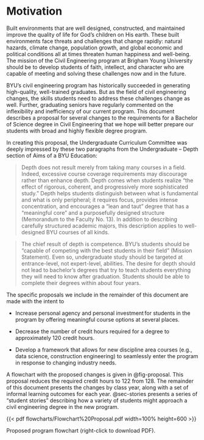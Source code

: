 # Motivation {.unnumbered}

Built environments that are well designed, constructed, and maintained improve the quality of life for God’s children on His earth. These built environments face threats and challenges that change rapidly: natural hazards, climate change, population growth, and global economic and political conditions all at times threaten human happiness and well-being. The mission of the Civil Engineering program at Brigham Young University should be to develop students of faith, intellect, and character who are capable of meeting and solving these challenges now and in the future. 
 
BYU’s civil engineering program has historically succeeded in generating high-quality, well-trained graduates. But as the field of civil engineering changes, the skills students need to address these challenges change as well. Further, graduating seniors have regularly commented on the inflexibility and inefficiency of our current program. This document describes a proposal for several changes to the requirements for a Bachelor of Science degree in Civil Engineering that we hope will better prepare our students with broad and highly flexible degree program. 
 
In creating this proposal, the Undergraduate Curriculum Committee was deeply impressed by these two paragraphs from the Undergraduate – Depth section of Aims of a BYU Education: 

> Depth does not result merely from taking many courses in a field. Indeed, excessive course coverage requirements may discourage rather than enhance depth. Depth comes when students realize "the effect of rigorous, coherent, and progressively more sophisticated study." Depth helps students distinguish between what is fundamental and what is only peripheral; it requires focus, provides intense concentration, and encourages a "lean and taut" degree that has a "meaningful core" and a purposefully designed structure (Memorandum to the Faculty No. 13). In addition to describing carefully structured academic majors, this description applies to well-designed BYU courses of all kinds.  

> The chief result of depth is competence. BYU's students should be "capable of competing with the best students in their field" (Mission Statement). Even so, undergraduate study should be targeted at entrance-level, not expert-level, abilities. The desire for depth should not lead to bachelor's degrees that try to teach students everything they will need to know after graduation. Students should be able to complete their degrees within about four years. 
 
The specific proposals we include in the remainder of this document are made with the intent to  

  - Increase personal agency and personal investment for students in the program by offering meaningful course options at several places. 

  - Decrease the number of credit hours required for a degree to approximately 120 credit hours. 

  - Develop a framework that allows for new discipline area courses (e.g., data science, construction engineering) to seamlessly enter the program in response to changing industry needs. 

A flowchart with the proposed changes is given in @fig-proposal. This proposal reduces the required credit hours to 122 from 128. The remainder of this document presents the changes by class year, along with a set of informal learning outcomes for each year. @sec-stories presents a series of “student stories” describing how a variety of students might approach a civil engineering degree in the new program. 

::: {#fig-proposal}
{{< pdf flowcharts/Flowchart%20Proposal.pdf width=100% height=600 >}}

Proposed program flowchart (right-click to download PDF).
:::